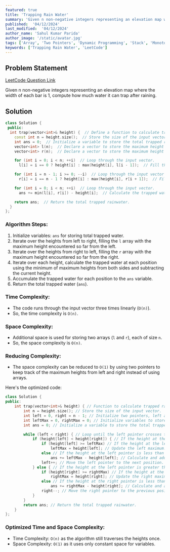 ```yaml
---
featured: true
title: 'Trapping Rain Water'
summary: 'Given n non-negative integers representing an elevation map where the width of each bar is 1, compute how much water it can trap after raining.'
published:  '04/12/2024'
last_modified:  '04/12/2024'
author_name: 'Sahul Kumar Parida'
author_image: '/static/avatar.jpg'
tags: ['Array', 'Two Pointers', 'Dynamic Programming', 'Stack', 'Monotonic Stack', 'LeetCode']
keywords: ['Trapping Rain Water', 'LeetCode']
---
```


## Problem Statement
[LeetCode Question Link](https://leetcode.com/problems/trapping-rain-water/description/)

Given n non-negative integers representing an elevation map where the width of each bar is 1, compute how much water it can trap after raining.

## Solution

```cpp
class Solution {
 public:
  int trap(vector<int>& height) {  // Define a function to calculate trapped rainwater given a vector of heights.
    const int n = height.size();  // Store the size of the input vector.
    int ans = 0;  // Initialize a variable to store the total trapped rainwater.
    vector<int> l(n);  // Declare a vector to store the maximum height from the left side for each position.
    vector<int> r(n);  // Declare a vector to store the maximum height from the right side for each position.

    for (int i = 0; i < n; ++i)  // Loop through the input vector.
      l[i] = i == 0 ? height[i] : max(height[i], l[i - 1]);  // Fill the left array with the maximum height encountered so far from the left.

    for (int i = n - 1; i >= 0; --i)  // Loop through the input vector in reverse.
      r[i] = i == n - 1 ? height[i] : max(height[i], r[i + 1]);  // Fill the right array with the maximum height encountered so far from the right.

    for (int i = 0; i < n; ++i)  // Loop through the input vector.
      ans += min(l[i], r[i]) - height[i];  // Calculate the trapped water at each position and accumulate it to the total.

    return ans;  // Return the total trapped rainwater.
  }
};
```

### Algorithm Steps:
1. Initialize variables: `ans` for storing total trapped water.
2. Iterate over the heights from left to right, filling the `l` array with the maximum height encountered so far from the left.
3. Iterate over the heights from right to left, filling the `r` array with the maximum height encountered so far from the right.
4. Iterate over each height, calculate the trapped water at each position using the minimum of maximum heights from both sides and subtracting the current height.
5. Accumulate the trapped water for each position to the `ans` variable.
6. Return the total trapped water (`ans`).

### Time Complexity:
- The code runs through the input vector three times linearly (`O(n)`).
- So, the time complexity is `O(n)`.

### Space Complexity:
- Additional space is used for storing two arrays (`l` and `r`), each of size `n`.
- So, the space complexity is `O(n)`.

### Reducing Complexity:
- The space complexity can be reduced to `O(1)` by using two pointers to keep track of the maximum heights from left and right instead of using arrays. 

Here's the optimized code:

```cpp
class Solution {
public:
    int trap(vector<int>& height) { // Function to calculate trapped rainwater given a vector of heights.
        int n = height.size(); // Store the size of the input vector.
        int left = 0, right = n - 1; // Initialize two pointers, left and right, at the beginning and end of the vector respectively.
        int leftMax = 0, rightMax = 0; // Initialize variables to store the maximum height encountered from the left and right sides respectively.
        int ans = 0; // Initialize a variable to store the total trapped rainwater.

        while (left < right) { // Loop until the left pointer crosses the right pointer.
            if (height[left] < height[right]) { // If the height at the left pointer is less than the height at the right pointer.
                if (height[left] >= leftMax) // If the height at the left pointer is greater than or equal to the left maximum encountered so far.
                    leftMax = height[left]; // Update the left maximum.
                else // If the height at the left pointer is less than the left maximum encountered so far.
                    ans += leftMax - height[left]; // Calculate and add the trapped water at the current position to the total.
                left++; // Move the left pointer to the next position.
            } else { // If the height at the left pointer is greater than or equal to the height at the right pointer.
                if (height[right] >= rightMax) // If the height at the right pointer is greater than or equal to the right maximum encountered so far.
                    rightMax = height[right]; // Update the right maximum.
                else // If the height at the right pointer is less than the right maximum encountered so far.
                    ans += rightMax - height[right]; // Calculate and add the trapped water at the current position to the total.
                right--; // Move the right pointer to the previous position.
            }
        }
        return ans; // Return the total trapped rainwater.
    }
};
```

### Optimized Time and Space Complexity:
- Time Complexity: `O(n)` as the algorithm still traverses the heights once.
- Space Complexity: `O(1)` as it uses only constant space for variables.